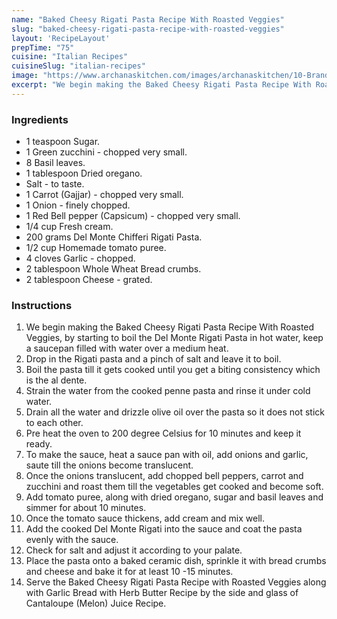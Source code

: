 ---
name: "Baked Cheesy Rigati Pasta Recipe With Roasted Veggies"
slug: "baked-cheesy-rigati-pasta-recipe-with-roasted-veggies"
layout: 'RecipeLayout'
prepTime: "75"
cuisine: "Italian Recipes"
cuisineSlug: "italian-recipes"
image: "https://www.archanaskitchen.com/images/archanaskitchen/10-Brands/DelMonte-KidsRecipes/Baked_Cheesy_Rigati_Pasta_Recipe_With_Roasted_Veggies_-_Kids_Recipes_Made_With_Del_Monte-3.jpg"
excerpt: "We begin making the Baked Cheesy Rigati Pasta Recipe With Roasted Veggies, by starting to boil the Del Monte Rigati Pasta in hot water, keep a saucepan filled with water over a medium heat"
---

### Ingredients

- 1 teaspoon Sugar.
- 1 Green zucchini - chopped very small.
- 8 Basil leaves.
- 1 tablespoon Dried oregano.
- Salt - to taste.
- 1 Carrot (Gajjar) - chopped very small.
- 1 Onion - finely chopped.
- 1 Red Bell pepper (Capsicum) - chopped very small.
- 1/4 cup Fresh cream.
- 200 grams Del Monte Chifferi Rigati Pasta.
- 1/2 cup Homemade tomato puree.
- 4 cloves Garlic - chopped.
- 2 tablespoon Whole Wheat Bread crumbs.
- 2 tablespoon Cheese - grated.

### Instructions

1. We begin making the Baked Cheesy Rigati Pasta Recipe With Roasted Veggies, by starting to boil the Del Monte Rigati Pasta in hot water, keep a saucepan filled with water over a medium heat.
1. Drop in the Rigati pasta and a pinch of salt and leave it to boil.
1. Boil the pasta till it gets cooked until you get a biting consistency which is the al dente.
1. Strain the water from the cooked penne pasta and rinse it under cold water.
1. Drain all the water and drizzle olive oil over the pasta so it does not stick to each other.
1. Pre heat the oven to 200 degree Celsius for 10 minutes and keep it ready.
1. To make the sauce, heat a sauce pan with oil, add onions and garlic, saute till the onions become translucent.
1. Once the onions translucent, add chopped bell peppers, carrot and zucchini and roast them till the vegetables get cooked and become soft.
1. Add tomato puree, along with dried oregano, sugar and basil leaves and simmer for about 10 minutes.
1. Once the tomato sauce thickens, add cream and mix well.
1. Add the cooked Del Monte Rigati into the sauce and coat the pasta evenly with the sauce.
1. Check for salt and adjust it according to your palate.
1. Place the pasta onto a baked ceramic dish, sprinkle it with bread crumbs and cheese and bake it for at least 10 -15 minutes.
1. Serve the Baked Cheesy Rigati Pasta Recipe with Roasted Veggies along with Garlic Bread with Herb Butter Recipe by the side and glass of Cantaloupe (Melon) Juice Recipe.
